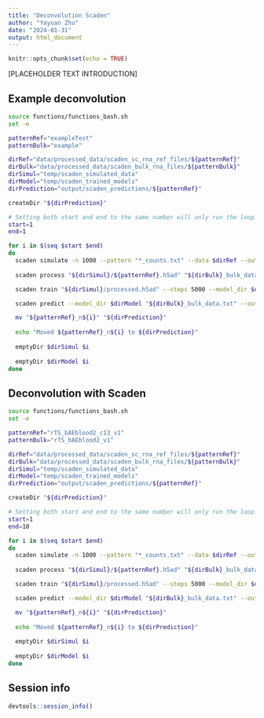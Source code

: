 ```yaml
---
title: "Deconvolution Scaden"
author: "Yayuan Zhu"
date: "2024-01-31"
output: html_document
---
```


```r
knitr::opts_chunk$set(echo = TRUE)
```

[PLACEHOLDER TEXT INTRODUCTION]

## Example deconvolution

```bash
source functions/functions_bash.sh
set -e

patternRef="exampleTest"
patternBulk="example"

dirRef="data/processed_data/scaden_sc_rna_ref_files/${patternRef}"
dirBulk="data/processed_data/scaden_bulk_rna_files/${patternBulk}"
dirSimul="temp/scaden_simulated_data"
dirModel="temp/scaden_trained_models"
dirPrediction="output/scaden_predictions/${patternRef}"

createDir "${dirPrediction}"

# Setting both start and end to the same number will only run the loop once
start=1
end=1

for i in $(seq $start $end)
do
  scaden simulate -n 1000 --pattern "*_counts.txt" --data $dirRef --out $dirSimul
  
  scaden process "${dirSimul}/${patternRef}.h5ad" "${dirBulk}_bulk_data.txt" --processed_path "${dirSimul}/processed.h5ad"

  scaden train "${dirSimul}/processed.h5ad" --steps 5000 --model_dir $dirModel

  scaden predict --model_dir $dirModel "${dirBulk}_bulk_data.txt" --outname "${patternRef}_n${i}"

  mv "${patternRef}_n${i}" "${dirPrediction}"
  
  echo "Moved ${patternRef}_n${i} to ${dirPrediction}"
  
  emptyDir $dirSimul $i
  
  emptyDir $dirModel $i
done
```

## Deconvolution with Scaden

```bash
source functions/functions_bash.sh
set -e

patternRef="rTS_bAEblood2_c13_v1"
patternBulk="rTS_bAEblood2_v1"

dirRef="data/processed_data/scaden_sc_rna_ref_files/${patternRef}"
dirBulk="data/processed_data/scaden_bulk_rna_files/${patternBulk}"
dirSimul="temp/scaden_simulated_data"
dirModel="temp/scaden_trained_models"
dirPrediction="output/scaden_predictions/${patternRef}"

createDir "${dirPrediction}"

# Setting both start and end to the same number will only run the loop once
start=1
end=10

for i in $(seq $start $end)
do
  scaden simulate -n 1000 --pattern "*_counts.txt" --data $dirRef --out $dirSimul
  
  scaden process "${dirSimul}/${patternRef}.h5ad" "${dirBulk}_bulk_data.txt" --processed_path "${dirSimul}/processed.h5ad"

  scaden train "${dirSimul}/processed.h5ad" --steps 5000 --model_dir $dirModel

  scaden predict --model_dir $dirModel "${dirBulk}_bulk_data.txt" --outname "${patternRef}_n${i}"

  mv "${patternRef}_n${i}" "${dirPrediction}"
  
  echo "Moved ${patternRef}_n${i} to ${dirPrediction}"
  
  emptyDir $dirSimul $i
  
  emptyDir $dirModel $i
done
```

## Session info

```r
devtools::session_info()
```
